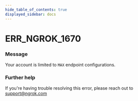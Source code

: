 ```yaml
---
hide_table_of_contents: true
displayed_sidebar: docs
---
```



# ERR_NGROK_1670

### Message

Your account is limited to `MAX` endpoint configurations.

<ErrorDetails error="err_ngrok_1670" />

### Further help

If you're having trouble resolving this error, please reach out to [support@ngrok.com](mailto:support@ngrok.com?subject=Help%20with%20ERR_NGROK_1670)

